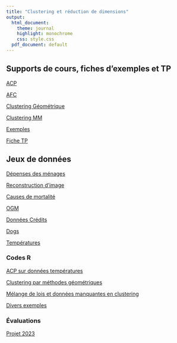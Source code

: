 ```yaml
---
title: "Clustering et réduction de dimensions"
output:
  html_document:
    theme: journal
    highlight: monochrome
    css: style.css
  pdf_document: default
---
```


## Supports de cours, fiches d'exemples et TP

[ACP](http://masedki.github.io/enseignements/pdfs/mspes/ACP.pdf)

[AFC](http://masedki.github.io/enseignements/pdfs/mspes/AFC.pdf)

<!-- [ACM](http://masedki.github.io/enseignements/pdfs/mspes/ACM.pdf) -->

[Clustering Géométrique](http://masedki.github.io/enseignements/pdfs/mspes/clusteringGeo.pdf)


[Clustering MM](http://masedki.github.io/enseignements/pdfs/mspes/clusteringMixture.pdf)

[Exemples](http://masedki.github.io/enseignements/pdfs/mspes/Exemples.pdf)

[Fiche TP](http://masedki.github.io/enseignements/pdfs/mspes/TP.pdf)

## Jeux de données 

[Dépenses des ménages](http://masedki.github.io/enseignements/datasets/mspes/base_conso.csv)

[Reconstruction d'image](http://masedki.github.io/enseignements/datasets/mspes/Lena_soderberg.ppm)

[Causes de mortalité](http://masedki.github.io/enseignements/datasets/mspes/deces.csv)

[OGM](http://masedki.github.io/enseignements/datasets/mspes/ogm.csv)

[Données Crédits](http://masedki.github.io/enseignements/datasets/mspes/credit.csv)

[Dogs](http://masedki.github.io/enseignements/datasets/mspes/dogs.txt)

[Températures](http://masedki.github.io/enseignements/datasets/mspes/temperatures.csv)


### Codes R

[ACP sur données températures](http://masedki.github.io/enseignements/rcode/mspes/Exercice1.R)

[Clustering par méthodes géométriques](http://masedki.github.io/enseignements/rcode/mspes/Exercice4.R)

[Mélange de lois et données manquantes en clustering](http://masedki.github.io/enseignements/rcode/mspes/Exercice8.R)

[Divers exemples ](http://masedki.github.io/enseignements/rcode/mspes/Exemples.R)


### Évaluations

[Projet 2023](http://masedki.github.io/enseignements/pdfs/mspes/projet_2023.pdf)